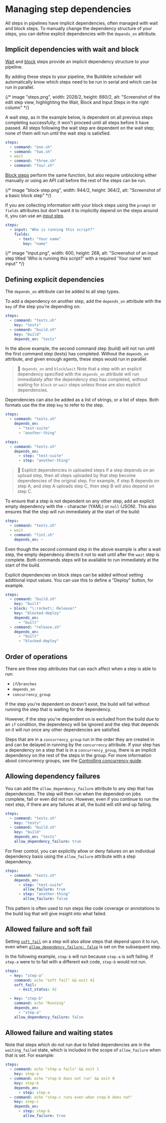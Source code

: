 # Managing step dependencies

All steps in pipelines have implicit dependencies, often managed with wait and block steps. To manually change the dependency structure of your steps, you can define explicit dependencies with the `depends_on` attribute.

## Implicit dependencies with wait and block

[Wait](/docs/pipelines/wait-step) and [block](/docs/pipelines/block-step) steps provide an implicit dependency structure to your pipeline.

By adding these steps to your pipeline, the Buildkite scheduler will automatically know which steps need to be run in serial and which can be run in parallel.

{/* image "steps.png", width: 2028/2, height: 880/2, alt: "Screenshot of the edit step view, highlighting the Wait, Block and Input Steps in the right column" */}

A wait step, as in the example below, is dependent on all previous steps completing successfully; it won't proceed until all steps before it have passed. All steps following the wait step are dependent on the wait step; none of them will run until the wait step is satisfied.

```yml
steps:
  - command: "one.sh"
  - command: "two.sh"
  - wait
  - command: "three.sh"
  - command: "four.sh"
```

[Block steps](/docs/pipelines/block-step) perform the same function, but also require unblocking either manually or using an API call before the rest of the steps can be run.

{/* image "block-step.png", width: 944/2, height: 364/2, alt: "Screenshot of a basic block step" */}

If you are collecting information with your block steps using the `prompt` or `fields` attributes but don't want it to implicitly depend on the steps around it, you can use an [input step](/docs/pipelines/input-step).

```yml
steps:
  - input: "Who is running this script?"
    fields:
      - text: "Your name"
        key: "name"
```

{/* image "input.png", width: 600, height: 268, alt: "Screenshot of an input step titled 'Who is running this script?' with a required 'Your name' text input" */}

## Defining explicit dependencies

The `depends_on` attribute can be added to all step types.

To add a dependency on another step, add the `depends_on` attribute with the `key` of the step you're depending on:

```yml
steps:
  - command: "tests.sh"
    key: "tests"
  - command: "build.sh"
    key: "build"
    depends_on: "tests"
```

In the above example, the second command step (build) will not run until the first command step (tests) has completed. Without the `depends_on` attribute, and given enough agents, these steps would run in parallel.

> 🚧 <code>depends_on</code> and <code>block</code>/<code>wait</code>
> Note that a step with an explicit dependency specified with the <code>depends_on</code> attribute will run immediately after the dependency step has completed, without waiting for <code>block</code> or <code>wait</code> steps unless those are also explicit dependencies.

Dependencies can also be added as a list of strings, or a list of steps. Both formats use the the step `key` to refer to the step.

```yml
steps:
  - command: "tests.sh"
    depends_on:
      - "test-suite"
      - "another-thing"
```

```yml
steps:
  - command: "tests.sh"
    depends_on:
      - step: "test-suite"
      - step: "another-thing"
```

> 🚧 Explicit dependencies in uploaded steps
> If a step depends on an upload step, then all steps uploaded by that step become dependencies of the original step. For example, if step B depends on step A, and step A uploads step C, then step B will also depend on step C.

To ensure that a step is not dependent on any other step, add an explicit empty dependency with the `~` character (YAML) or `null` (JSON). This also ensures that the step will run immediately at the start of the build:

```yml
steps:
  - command: "tests.sh"
  - wait
  - command: "lint.sh"
    depends_on: ~
```

Even though the second command step in the above example is after a wait step, the empty dependency directs it not to wait until after the `wait` step is complete. Both commands steps will be available to run immediately at the start of the build.

Explicit dependencies on block steps can be added without setting additional input values. You can use this to define a "Deploy" button, for example.

```yml
steps:
  - command: "build.sh"
    key: "built"
  - block: "\:rocket\: Release!"
    key: "blocked-deploy"
    depends_on:
      - "built"
  - command: "release.sh"
    depends_on:
      - "built"
      - "blocked-deploy"
```

## Order of operations

There are three step attributes that can each affect when a step is able to run:

- `if`/`branches`
- `depends_on`
- `concurrency_group`

If the step you're dependent on doesn't exist, the build will fail without running the step that is waiting for the dependency.

However, if the step you're dependent on is excluded from the build due to an `if` condition, the dependency will be ignored and the step that depends on it will run once any other dependencies are satisfied.

Steps that are in a `concurrency_group` run in the order they are created in and can be delayed in running by the `concurrency` attribute. If your step has a dependency on a step that is in a `concurrency_group`, there is an implicit dependency on the rest of the steps in the group. For more information about concurrency groups, see the [Controlling concurrency guide](https://buildkite.com/docs/pipelines/controlling-concurrency#concurrency-groups).

## Allowing dependency failures

You can add the `allow_dependency_failure` attribute to any step that has dependencies. The step will then run when the depended-on jobs complete, fail or even did not run. However, even if you continue to run the next step, if there are any failures at all, the build will still end up failing.

```yml
steps:
  - command: "tests.sh"
    key: "tests"
  - command: "build.sh"
    key: "build"
    depends_on: "tests"
    allow_dependency_failure: true
```

For finer control, you can explicitly allow or deny failures on an individual dependency basis using the `allow_failure` attribute with a step dependency.

```yml
steps:
  - command: "tests.sh"
    depends_on:
      - step: "test-suite"
        allow_failure: true
      - step: "another-thing"
        allow_failure: false
```

This pattern is often used to run steps like code coverage or annotations to the build log that will give insight into what failed.

## Allowed failure and soft fail

Setting [`soft_fail`](/docs/pipelines/command-step#soft-fail-attributes) on a step will also allow steps that depend upon it to run, even when [`allow_dependency_failure: false`](/docs/pipelines/dependencies#allowing-dependency-failures) is set on the subsequent step.

In the following example, `step-b` will run because `step-a` is soft failing. If `step-a` were to to fail with a different exit code, `step-b` would not run.

```yml
steps:
  - key: "step-a"
    command: echo "soft fail" && exit 42
    soft_fail:
      - exit_status: 42

  - key: "step-b"
    command: echo "Running"
    depends_on:
      - "step-a"
    allow_dependency_failure: false
```

## Allowed failure and waiting states

Note that steps which do not run due to failed dependencies are in the `waiting_failed` state, which is included in the scope of `allow_failure` when that is set. For example:

```yml
steps:
  - command: echo "step-a fails" && exit 1
    key: step-a
  - command: echo "step-b does not run" && exit 0
    key: step-b
    depends_on:
      - step: step-a
  - command: echo "step-c runs even when step-b does not"
    key: step-c
    depends_on:
      - step: step-b
        allow_failure: true
```

